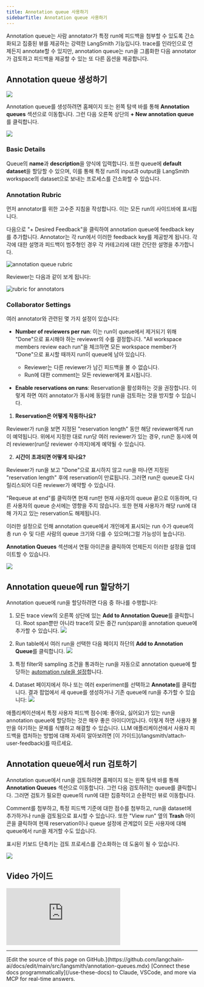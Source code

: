 ```yaml
---
title: Annotation queue 사용하기
sidebarTitle: Annotation queue 사용하기
---
```


Annotation queue는 사람 annotator가 특정 run에 피드백을 첨부할 수 있도록 간소화되고 집중된 뷰를 제공하는 강력한 LangSmith 기능입니다. trace를 인라인으로 언제든지 annotate할 수 있지만, annotation queue는 run을 그룹화한 다음 annotator가 검토하고 피드백을 제공할 수 있는 또 다른 옵션을 제공합니다.

## Annotation queue 생성하기

![](/langsmith/images/create-annotation-queue.png)

Annotation queue를 생성하려면 홈페이지 또는 왼쪽 탐색 바를 통해 **Annotation queues** 섹션으로 이동합니다. 그런 다음 오른쪽 상단의 **+ New annotation queue**를 클릭합니다.

![](/langsmith/images/create-annotation-queue-new.png)

### Basic Details

Queue의 **name**과 **description**을 양식에 입력합니다. 또한 queue에 **default dataset**을 할당할 수 있으며, 이를 통해 특정 run의 input과 output을 LangSmith workspace의 dataset으로 보내는 프로세스를 간소화할 수 있습니다.

### Annotation Rubric

먼저 annotator를 위한 고수준 지침을 작성합니다. 이는 모든 run의 사이드바에 표시됩니다.

다음으로 "+ Desired Feedback"을 클릭하여 annotation queue에 feedback key를 추가합니다. Annotator는 각 run에서 이러한 feedback key를 제공받게 됩니다. 각각에 대한 설명과 피드백이 범주형인 경우 각 카테고리에 대한 간단한 설명을 추가합니다.

![annotation queue rubric](/langsmith/images/create-annotation-rubric.png)

Reviewer는 다음과 같이 보게 됩니다:

![rubric for annotators](/langsmith/images/rubric-for-annotators.png)

### Collaborator Settings

여러 annotator와 관련된 몇 가지 설정이 있습니다:

* **Number of reviewers per run**: 이는 run이 queue에서 제거되기 위해 "Done"으로 표시해야 하는 reviewer의 수를 결정합니다. "All workspace members review each run"을 체크하면 모든 workspace member가 "Done"으로 표시할 때까지 run이 queue에 남아 있습니다.

  * Reviewer는 다른 reviewer가 남긴 피드백을 볼 수 없습니다.
  * Run에 대한 comment는 모든 reviewer에게 표시됩니다.

* **Enable reservations on runs**: Reservation을 활성화하는 것을 권장합니다. 이렇게 하면 여러 annotator가 동시에 동일한 run을 검토하는 것을 방지할 수 있습니다.

1. **Reservation은 어떻게 작동하나요?**

Reviewer가 run을 보면 지정된 "reservation length" 동안 해당 reviewer에게 run이 예약됩니다. 위에서 지정한 대로 run당 여러 reviewer가 있는 경우, run은 동시에 여러 reviewer(run당 reviewer 수까지)에게 예약될 수 있습니다.

2. **시간이 초과되면 어떻게 되나요?**

Reviewer가 run을 보고 "Done"으로 표시하지 않고 run을 떠나면 지정된 "reservation length" 후에 reservation이 만료됩니다. 그러면 run은 queue로 다시 릴리스되어 다른 reviewer가 예약할 수 있습니다.

<Note>
"Requeue at end"를 클릭하면 현재 run만 현재 사용자의 queue 끝으로 이동하며, 다른 사용자의 queue 순서에는 영향을 주지 않습니다. 또한 현재 사용자가 해당 run에 대해 가지고 있는 reservation도 해제됩니다.
</Note>

이러한 설정으로 인해 annotation queue에서 개인에게 표시되는 run 수가 queue의 총 run 수 및 다른 사람의 queue 크기와 다를 수 있으며(그럴 가능성이 높습니다).

**Annotation Queues** 섹션에서 연필 아이콘을 클릭하여 언제든지 이러한 설정을 업데이트할 수 있습니다.

![](/langsmith/images/annotation-queue-edit.png)

## Annotation queue에 run 할당하기

Annotation queue에 run을 할당하려면 다음 중 하나를 수행합니다:

1. 모든 trace view의 오른쪽 상단에 있는 **Add to Annotation Queue**를 클릭합니다. Root span뿐만 아니라 trace의 모든 중간 run(span)을 annotation queue에 추가할 수 있습니다. ![](/langsmith/images/add-to-annotation-queue.png)

2. Run table에서 여러 run을 선택한 다음 페이지 하단의 **Add to Annotation Queue**를 클릭합니다. ![](/langsmith/images/multi-select-annotation-queue.png)

3. 특정 filter와 sampling 조건을 통과하는 run을 자동으로 annotation queue에 할당하는 [automation rule을 설정](/langsmith/rules)합니다.

4. Dataset 페이지에서 하나 또는 여러 experiment를 선택하고 **Annotate**를 클릭합니다. 결과 팝업에서 새 queue를 생성하거나 기존 queue에 run을 추가할 수 있습니다: ![](/langsmith/images/annotate-experiment.png)

<Check>
애플리케이션에서 특정 사용자 피드백 점수(예: 좋아요, 싫어요)가 있는 run을 annotation queue에 할당하는 것은 매우 좋은 아이디어입니다. 이렇게 하면 사용자 불만을 야기하는 문제를 식별하고 해결할 수 있습니다. LLM 애플리케이션에서 사용자 피드백을 캡처하는 방법에 대해 자세히 알아보려면 [이 가이드](/langsmith/attach-user-feedback)를 따르세요.
</Check>

## Annotation queue에서 run 검토하기

Annotation queue에서 run을 검토하려면 홈페이지 또는 왼쪽 탐색 바를 통해 **Annotation Queues** 섹션으로 이동합니다. 그런 다음 검토하려는 queue를 클릭합니다. 그러면 검토가 필요한 queue의 run에 대한 집중적이고 순환적인 뷰로 이동합니다.

Comment를 첨부하고, 특정 피드백 기준에 대한 점수를 첨부하고, run을 dataset에 추가하거나 run을 검토됨으로 표시할 수 있습니다. 또한 "View run" 옆의 **Trash** 아이콘을 클릭하여 현재 reservation이나 queue 설정에 관계없이 모든 사용자에 대해 queue에서 run을 제거할 수도 있습니다.

표시된 키보드 단축키는 검토 프로세스를 간소화하는 데 도움이 될 수 있습니다.

![](/langsmith/images/review-runs.png)

## Video 가이드
<iframe
  className="w-full aspect-video rounded-xl"
  src="https://www.youtube.com/embed/rxKYHA-2KS0?si=V4EnrUmzJaUVJh0m"
  title="YouTube video player"
  frameBorder="0"
  allow="accelerometer; autoplay; clipboard-write; encrypted-media; gyroscope; picture-in-picture"
  allowFullScreen
></iframe>

---

<Callout icon="pen-to-square" iconType="regular">
    [Edit the source of this page on GitHub.](https://github.com/langchain-ai/docs/edit/main/src/langsmith/annotation-queues.mdx)
</Callout>
<Tip icon="terminal" iconType="regular">
    [Connect these docs programmatically](/use-these-docs) to Claude, VSCode, and more via MCP for    real-time answers.
</Tip>
